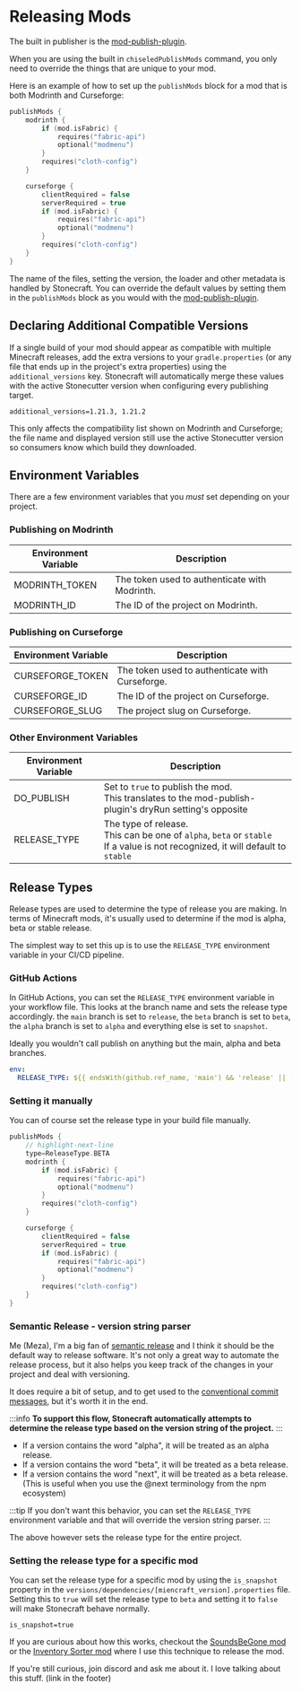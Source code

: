 # Releasing Mods

The built in publisher is the [mod-publish-plugin][mod-publish-plugin].

When you are using the built in `chiseledPublishMods` command, you only need to override the things that are unique
to your mod.

Here is an example of how to set up the `publishMods` block for a mod that is both Modrinth and Curseforge:

```kotlin title="build.gradle.kts"
publishMods {
    modrinth {
        if (mod.isFabric) {
            requires("fabric-api")
            optional("modmenu")
        }
        requires("cloth-config")
    }

    curseforge {
        clientRequired = false
        serverRequired = true
        if (mod.isFabric) {
            requires("fabric-api")
            optional("modmenu")
        }
        requires("cloth-config")
    }
}
```

The name of the files, setting the version, the loader and other metadata is handled by Stonecraft.
You can override the default values by setting them in the `publishMods` block as you would with the [mod-publish-plugin][mod-publish-plugin].

## Declaring Additional Compatible Versions

If a single build of your mod should appear as compatible with multiple Minecraft releases, add the extra versions to your
`gradle.properties` (or any file that ends up in the project's extra properties) using the `additional_versions` key.
Stonecraft will automatically merge these values with the active Stonecutter version when configuring every publishing
target.

```properties title="gradle.properties"
additional_versions=1.21.3, 1.21.2
```

This only affects the compatibility list shown on Modrinth and Curseforge; the file name and displayed version still
use the active Stonecutter version so consumers know which build they downloaded.

## Environment Variables

There are a few environment variables that you *must* set depending on your project.

### Publishing on Modrinth

| Environment Variable | Description                                   |
|----------------------|-----------------------------------------------|
| MODRINTH_TOKEN       | The token used to authenticate with Modrinth. |
| MODRINTH_ID          | The ID of the project on Modrinth.            |

### Publishing on Curseforge

| Environment Variable | Description                                     |
|----------------------|-------------------------------------------------|
| CURSEFORGE_TOKEN     | The token used to authenticate with Curseforge. |
| CURSEFORGE_ID        | The ID of the project on Curseforge.            |
| CURSEFORGE_SLUG      | The project slug on Curseforge.                 |

### Other Environment Variables

| Environment Variable | Description                                                                                                                            |
|----------------------|----------------------------------------------------------------------------------------------------------------------------------------|
| DO_PUBLISH           | Set to `true` to publish the mod. <br/>This translates to the mod-publish-plugin's dryRun setting's opposite                           |
| RELEASE_TYPE         | The type of release. <br/>This can be one of `alpha`, `beta` or `stable`<br/>If a value is not recognized, it will default to `stable` |

## Release Types

Release types are used to determine the type of release you are making. In terms of Minecraft mods, it's usually
used to determine if the mod is alpha, beta or stable release.

The simplest way to set this up is to use the `RELEASE_TYPE` environment variable in your CI/CD pipeline.

### GitHub Actions

In GitHub Actions, you can set the `RELEASE_TYPE` environment variable in your workflow file.
This looks at the branch name and sets the release type accordingly.
the `main` branch is set to `release`, the `beta` branch is set to `beta`, the `alpha` branch is set to `alpha` and everything else is set to `snapshot`.

Ideally you wouldn't call publish on anything but the main, alpha and beta branches.

```yaml
env:
  RELEASE_TYPE: ${{ endsWith(github.ref_name, 'main') && 'release' || (endsWith(github.ref_name, 'beta') && 'beta' || (endsWith(github.ref_name, 'alpha') && 'alpha') || 'snapshot') }}
```

### Setting it manually

You can of course set the release type in your build file manually.

```kotlin title="build.gradle.kts"
publishMods {
    // highlight-next-line
    type=ReleaseType.BETA
    modrinth {
        if (mod.isFabric) {
            requires("fabric-api")
            optional("modmenu")
        }
        requires("cloth-config")
    }

    curseforge {
        clientRequired = false
        serverRequired = true
        if (mod.isFabric) {
            requires("fabric-api")
            optional("modmenu")
        }
        requires("cloth-config")
    }
}
```

### Semantic Release - version string parser

Me (Meza), I'm a big fan of [semantic release](https://semantic-release.gitbook.io/semantic-release/) and I think it should be the default way to release software.
It's not only a great way to automate the release process, but it also helps you keep track of the changes in your project and deal with versioning.

It does require a bit of setup, and to get used to the [conventional commit messages](https://www.conventionalcommits.org/en/v1.0.0/), but it's worth it in the end.

:::info
**To support this flow, Stonecraft automatically attempts to determine the release type based on the version string of the project.**
:::

- If a version contains the word "alpha", it will be treated as an alpha release.
- If a version contains the word "beta", it will be treated as a beta release.
- If a version contains the word "next", it will be treated as a beta release. (This is useful when you use the @next terminology from the npm ecosystem)

:::tip
If you don't want this behavior, you can set the `RELEASE_TYPE` environment variable and that will override the version string parser.
:::

The above however sets the release type for the entire project.

### Setting the release type for a specific mod

You can set the release type for a specific mod by using the `is_snapshot` property in the `versions/dependencies/[miencraft_version].properties` file.
Setting this to `true` will set the release type to `beta` and setting it to `false` will make Stonecraft behave normally.

```properties title="versions/dependencies/1.21.4.properties"
is_snapshot=true
```

If you are curious about how this works, checkout the [SoundsBeGone mod](https://github.com/meza/SoundsBeGone) or the
[Inventory Sorter mod](https://github.com/kyrptonaught/Inventory-Sorter) where I use this technique to release the mod.

If you're still curious, join discord and ask me about it. I love talking about this stuff. (link in the footer)


[mod-publish-plugin]: https://modmuss50.github.io/mod-publish-plugin/
